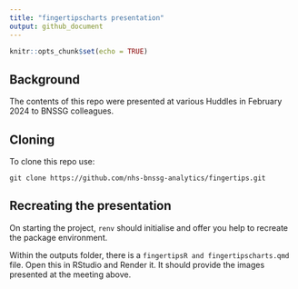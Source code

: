 ```yaml
---
title: "fingertipscharts presentation"
output: github_document
---
```


```r
knitr::opts_chunk$set(echo = TRUE)
```

## Background

The contents of this repo were presented at various Huddles in February 2024 to BNSSG colleagues.

## Cloning

To clone this repo use:

```
git clone https://github.com/nhs-bnssg-analytics/fingertips.git
```

## Recreating the presentation

On starting the project, `renv` should initialise and offer you help to recreate the package environment.

Within the outputs folder, there is a `fingertipsR and fingertipscharts.qmd` file. Open this in RStudio and Render it. It should provide the images presented at the meeting above.